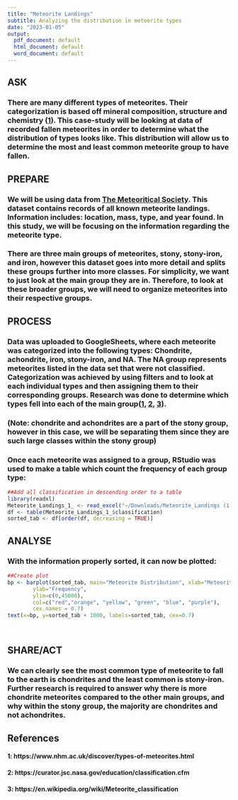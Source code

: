 ```yaml
---
title: "Meteorite Landings"
subtitle: Analyzing the distribution in meteorite types
date: "2023-01-05"
output:
  pdf_document: default
  html_document: default
  word_document: default
---
```

 
 

## ASK 
### There are many different types of meteorites. Their categorization is based off mineral composition, structure and chemistry ([1](https://www.nhm.ac.uk/discover/types-of-meteorites.html)). This case-study will be looking at data of recorded fallen meteorites in order to determine what the distribution of types looks like. This distribution will allow us to determine the most and least common meteorite group to have fallen.

## PREPARE
### We will be using data from [The Meteoritical Society](https://data.nasa.gov/Space-Science/Meteorite-Landings/gh4g-9sfh). This dataset contains records of all known meteorite landings. Information includes: location, mass, type, and year found. In this study, we will be focusing on the information regarding the meteorite type. 
### There are three main groups of meteorites, stony, stony-iron, and iron, however this dataset goes into more detail and splits these groups further into more classes. For simplicity, we want to just look at the main group they are in.  Therefore, to look at these broader groups, we will need to organize meteorites into their respective groups.

## PROCESS
### Data was uploaded to GoogleSheets, where each meteorite was categorized into the following types: Chondrite, achondrite, iron, stony-iron, and NA. The NA group represents meteorites listed in the data set that were not classified. Categorization was achieved by using filters and to look at each individual types and then assigning them to their corresponding groups. Research was done to determine which types fell into each of the main group([1](https://www.nhm.ac.uk/discover/types-of-meteorites.html), [2](https://curator.jsc.nasa.gov/education/classification.cfm), [3](https://en.wikipedia.org/wiki/Meteorite_classification)).
### (Note: chondrite and achondrites are a part of the stony group, however in this case, we will be separating them since they are such large classes within the stony group)
### Once each meteorite was assigned to a group, RStudio was used to make a table which count the frequency of each group type:

```r
##Add all classification in descending order to a table 
library(readxl)
Meteorite_Landings_1_ <- read_excel("~/Downloads/Meteorite_Landings (1).xlsx")
df <- table(Meteorite_Landings_1_$classification)
sorted_tab <- df[order(df, decreasing = TRUE)] 
```

## ANALYSE
### With the information properly sorted, it can now be plotted:

```r
##Create plot
bp <- barplot(sorted_tab, main="Meteorite Distribution", xlab="Meteorite type", 
        ylab="Frequency",
        ylim=c(0,45000),
        col=c("red","orange", "yellow", "green", "blue", "purple"), 
        cex.names = 0.7) 
text(x=bp, y=sorted_tab + 1000, labels=sorted_tab, cex=0.7)

        
```

## SHARE/ACT
### We can clearly see the most common type of meteorite to fall to the earth is chondrites and the least common is stony-iron. Further research is required to answer why there is more chondrite meteorites compared to the other main groups, and why within the stony group, the majority are chondrites and not achondrites. 

## References
#### 1: https://www.nhm.ac.uk/discover/types-of-meteorites.html
#### 2: https://curator.jsc.nasa.gov/education/classification.cfm
#### 3: https://en.wikipedia.org/wiki/Meteorite_classification

